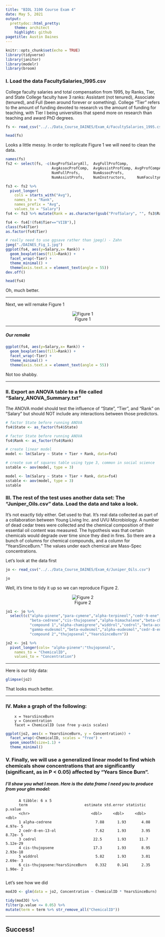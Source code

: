 ```yaml
---
title: "BIOL 3100 Course Exam 4"
date: May 5, 2021
output: 
  prettydoc::html_pretty:
    theme: architect
    highlight: github
pagetitle: Austin Daines
---
```


```r
knitr::opts_chunk$set(echo = TRUE)
library(tidyverse)
library(janitor)
library(modelr)
library(broom)

```

### I. Load the data FacultySalaries_1995.csv   
College faculty salaries and total compensation from 1995, by Ranks, Tier, and State  College faculty have 3 ranks: Assistant (not tenured), Associate (tenured), and Full (been around forever or something). College "Tier" refers to the amount of funding devoted to research vs the amount of funding for teaching, with Tier I being universities that spend more on research than teaching and award PhD degrees.

```r
fs <- read_csv("../../Data_Course_DAINES/Exam_4/FacultySalaries_1995.csv")
```

```r
head(fs)
```

Looks a little messy. In order to replicate Figure 1
 we will need to clean the data. 

```r
names(fs)
fs2 <- select(fs, -c(AvgProfSalaryAll,  AvgFullProfComp,     
                     AvgAssocProfComp,  AvgAssistProfComp, AvgProfCompAll,     
                     NumFullProfs,      NumAssocProfs,       
                     NumAssistProfs,    NumInstructors,     NumFacultyAll))     

fs3 <- fs2 %>% 
  pivot_longer(
    cols = starts_with("Avg"),
    names_to = "Rank",
    names_prefix = "Avg",
    values_to = "Salary")  
fs4 <- fs3 %>% mutate(Rank = as.character(gsub("ProfSalary", "", fs3$Rank)))

fs4 <- fs4[!(fs4$Tier=="VIIB"),]
class(fs4$Tier)
as.factor(fs4$Tier)

# really need to use ggsave rather than jpeg() - Zahn
jpeg("./DAINES_Fig_1.jpg")
ggplot(fs4, aes(y=Salary,x= Rank)) +
  geom_boxplot(aes(fill=Rank)) +
  facet_wrap(~Tier) +
  theme_minimal() +
  theme(axis.text.x = element_text(angle = 55))
dev.off()
```


```r
head(fs4)
```

Oh, much better. 

___ 

Next, we will remake Figure 1

<center>
![Figure 1](Fig1.png)
</center>

***

##### Our remake

```r
ggplot(fs4, aes(y=Salary,x= Rank)) +
  geom_boxplot(aes(fill=Rank)) +
  facet_wrap(~Tier) +
  theme_minimal() +
  theme(axis.text.x = element_text(angle = 55))
```

Not too shabby. 

___

### II. Export an ANOVA table to a file called "Salary_ANOVA_Summary.txt"
The ANOVA model should test the influence of "State", "Tier", and "Rank" on "Salary" but should NOT include any interactions between those predictors.

```r
# factor State before running ANOVA
fs4$State <- as_factor(fs4$State)

# factor State before running ANOVA
fs4$Rank <- as_factor(fs4$Rank)

# create linear model
model <- lm(Salary ~ State + Tier + Rank, data=fs4)

# create sum of squares table using type 3, common in social science
sstable <- aov(model, type = 3)
```

```r
model <- lm(Salary ~ State + Tier + Rank, data=fs4)
sstable <- aov(model, type = 3)
sstable
```

### III. The rest of the test uses another data set: The "Juniper_Oils.csv" data. Load the data and take a look.
It's not exactly tidy either. Get used to that. It's real data collected as part of a collaboration between Young Living Inc. and UVU Microbiology. A number of dead cedar trees were collected and the chemical composition of their essential oil content was measured. The hypothesis was that certain chemicals would degrade over time since they died in fires. So there are a bunch of columns for chemical compounds, and a column for "YearsSinceBurn." The values under each chemical are Mass-Spec concentrations.

Let's look at the data first 

```r
jo <- read_csv("../../Data_Course_DAINES/Exam_4/Juniper_Oils.csv")
```


```r
jo
```

Well, it's time to tidy it up so we can reproduce Figure 2. 

<center>
![Figure 2](Fig2.png)
</center>

```r
jo1 <- jo %>% 
  select(c("alpha-pinene","para-cymene","alpha-terpineol","cedr-9-ene","alpha-cedrene",
           "beta-cedrene","cis-thujopsene","alpha-himachalene","beta-chamigrene","cuparene",
           "compound 1","alpha-chamigrene","widdrol","cedrol","beta-acorenol","alpha-acorenol",
           "gamma-eudesmol","beta-eudesmol","alpha-eudesmol","cedr-8-en-13-ol","cedr-8-en-15-ol",
           "compound 2","thujopsenal","YearsSinceBurn"))

jo2 <- jo1 %>% 
  pivot_longer(cols= "alpha-pinene":"thujopsenal",  
    names_to = "ChemicalID",
    values_to = "Concentration") 
```

___

Here is our tidy data:

```r
glimpse(jo2)
```

That looks much better. 

___

### IV. Make a graph of the following:
        x = YearsSinceBurn
        y = Concentration
        facet = ChemicalID (use free y-axis scales)
```r
ggplot(jo2, aes(x = YearsSinceBurn, y = Concentration)) + 
  facet_wrap(~ChemicalID, scales = "free") +
  geom_smooth(size=1.1) +
  theme_minimal()
```

### V. Finally, we will use a generalized linear model to find which chemicals show concentrations that are significantly (significant, as in P < 0.05) affected by "Years Since Burn". 

##### I'll show you what I mean. Here is the data frame I need you to produce from your glm model:
          A tibble: 6 x 5
          term                          estimate std.error statistic  p.value
          <chr>                            <dbl>     <dbl>     <dbl>    <dbl>
          1 alpha-cedrene                    7.88      1.93       4.08 4.97e- 5
          2 cedr-8-en-13-ol                  7.62      1.93       3.95 8.72e- 5
          3 cedrol                          22.5       1.93      11.7  5.12e-29
          4 cis-thujopsene                  17.3       1.93       8.95 2.93e-18
          5 widdrol                          5.82      1.93       3.01 2.69e- 3
          6 cis-thujopsene:YearsSinceBurn    0.332     0.141      2.35 1.90e- 2
          
Let's see how we did

```r
modJO <- glm(data = jo2, Concentration ~ ChemicalID * YearsSinceBurn)

tidy(modJO) %>%
filter(p.value <= 0.05) %>%
mutate(term = term %>% str_remove_all("ChemicalID"))
```

___

<style>
div.blue { background-color:#e6f0ff; border-radius: 5px; padding: 20px;}
</style>
<div class = "blue">

## Success!

</div>
